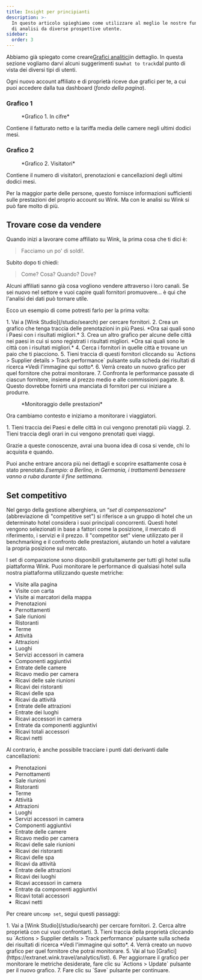 ```yaml
---
title: Insight per principianti
description: >-
  In questo articolo spieghiamo come utilizzare al meglio le nostre funzionalità
  di analisi da diverse prospettive utente.
sidebar:
  order: 3
---
```


Abbiamo già spiegato come creare[Grafici analitici](/user/analytics/)in dettaglio. In questa sezione vogliamo darvi alcuni suggerimenti su`what to track`dal punto di vista dei diversi tipi di utenti.

Ogni nuovo account affiliato e di proprietà riceve due grafici per te, a cui puoi accedere dalla tua dashboard (*fondo della pagina*).

### Grafico 1

<figure>
  <CloudinaryImage width="700" height="222" resize="scale" quality="best" alt="In cifre" src="academy/by-the-numbers" errorImage="noimage_opaque_nyrtl0.png" />

  <figcaption>*Grafico 1. In cifre*</figcaption>
</figure>


Contiene il fatturato netto e la tariffa media delle camere negli ultimi dodici mesi.

### Grafico 2

<figure>
  <CloudinaryImage width="700" height="222" resize="scale" quality="best" alt="Visitatori" src="academy/visitors" errorImage="noimage_opaque_nyrtl0.png" />

  <figcaption>*Grafico 2. Visitatori*</figcaption>
</figure>


Contiene il numero di visitatori, prenotazioni e cancellazioni degli ultimi dodici mesi.

Per la maggior parte delle persone, questo fornisce informazioni sufficienti sulle prestazioni del proprio account su Wink. Ma con le analisi su Wink si può fare molto di più.

## Trovare cose da vendere

Quando inizi a lavorare come affiliato su Wink, la prima cosa che ti dici è:

> Facciamo un po' di soldi!.

Subito dopo ti chiedi:

> Come? Cosa? Quando? Dove?

Alcuni affiliati sanno già cosa vogliono vendere attraverso i loro canali. Se sei nuovo nel settore e vuoi capire quali fornitori promuovere... è qui che l'analisi dei dati può tornare utile.

Ecco un esempio di come potresti farlo per la prima volta:

<Steps>
  1. Vai a [Wink Studio](/studio/search) per cercare fornitori.
  2. Crea un grafico che tenga traccia delle prenotazioni in più Paesi. *Ora sai quali sono i Paesi con i risultati migliori.*
  3. Crea un altro grafico per alcune delle città nei paesi in cui si sono registrati i risultati migliori. *Ora sai quali sono le città con i risultati migliori.*
  4. Cerca i fornitori in quelle città e trovane un paio che ti piacciono.
  5. Tieni traccia di questi fornitori cliccando su `Actions > Supplier details > Track performance` pulsante sulla scheda dei risultati di ricerca *Vedi l'immagine qui sotto*.
  6. Verrà creato un nuovo grafico per quel fornitore che potrai monitorare.
  7. Confronta le performance passate di ciascun fornitore, insieme al prezzo medio e alle commissioni pagate.
  8. Questo dovrebbe fornirti una manciata di fornitori per cui iniziare a produrre.
</Steps>


<figure>
  <CloudinaryImage width="350" height="190" resize="scale" quality="best" alt="Dettagli del fornitore" src="academy/supplier-details" errorImage="noimage_opaque_nyrtl0.png" />

  <figcaption>*Monitoraggio delle prestazioni*</figcaption>
</figure>


Ora cambiamo contesto e iniziamo a monitorare i viaggiatori.

<Steps>
  1. Tieni traccia dei Paesi e delle città in cui vengono prenotati più viaggi.
  2. Tieni traccia degli orari in cui vengono prenotati quei viaggi.
</Steps>


Grazie a queste conoscenze, avrai una buona idea di cosa si vende, chi lo acquista e quando.

Puoi anche entrare ancora più nei dettagli e scoprire esattamente cosa è stato prenotato.*Esempio: a Berlino, in Germania, i trattamenti benessere vanno a ruba durante il fine settimana.*

## Set competitivo

Nel gergo della gestione alberghiera, un “*set di compensazione*"(abbreviazione di "competitive set") si riferisce a un gruppo di hotel che un determinato hotel considera i suoi principali concorrenti.
Questi hotel vengono selezionati in base a fattori come la posizione, il mercato di riferimento, i servizi e il prezzo.
Il "competitor set" viene utilizzato per il benchmarking e il confronto delle prestazioni, aiutando un hotel a valutare la propria posizione sul mercato.

I set di comparazione sono disponibili gratuitamente per tutti gli hotel sulla piattaforma Wink. Puoi monitorare le performance di qualsiasi hotel sulla nostra piattaforma utilizzando queste metriche:

* Visite alla pagina
* Visite con carta
* Visite ai marcatori della mappa
* Prenotazioni
* Pernottamenti
* Sale riunioni
* Ristoranti
* Terme
* Attività
* Attrazioni
* Luoghi
* Servizi accessori in camera
* Componenti aggiuntivi
* Entrate delle camere
* Ricavo medio per camera
* Ricavi delle sale riunioni
* Ricavi dei ristoranti
* Ricavi delle spa
* Ricavi da attività
* Entrate delle attrazioni
* Entrate dei luoghi
* Ricavi accessori in camera
* Entrate da componenti aggiuntivi
* Ricavi totali accessori
* Ricavi netti

Al contrario, è anche possibile tracciare i punti dati derivanti dalle cancellazioni:

* Prenotazioni
* Pernottamenti
* Sale riunioni
* Ristoranti
* Terme
* Attività
* Attrazioni
* Luoghi
* Servizi accessori in camera
* Componenti aggiuntivi
* Entrate delle camere
* Ricavo medio per camera
* Ricavi delle sale riunioni
* Ricavi dei ristoranti
* Ricavi delle spa
* Ricavi da attività
* Entrate delle attrazioni
* Ricavi dei luoghi
* Ricavi accessori in camera
* Entrate da componenti aggiuntivi
* Ricavi totali accessori
* Ricavi netti

Per creare un`comp set`, segui questi passaggi:

<Steps>
  1. Vai a [Wink Studio](/studio/search) per cercare fornitori.
  2. Cerca altre proprietà con cui vuoi confrontarti.
  3. Tieni traccia della proprietà cliccando su `Actions > Supplier details > Track performance` pulsante sulla scheda dei risultati di ricerca *Vedi l'immagine qui sotto*.
  4. Verrà creato un nuovo grafico per quel fornitore che potrai monitorare.
  5. Vai al tuo [Grafici](https://extranet.wink.travel/analytics/list).
  6. Per aggiornare il grafico per monitorare le metriche desiderate, fare clic su `Actions > Update` pulsante per il nuovo grafico.
  7. Fare clic su `Save` pulsante per continuare.
</Steps>

